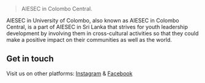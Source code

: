 > AIESEC in Colombo Central. 

AIESEC in University of Colombo, also known as AIESEC in Colombo Central, is a part of AIESEC in Sri Lanka that strives for youth leadership development by involving them in cross-cultural activities so that they could make a positive impact on their communities as well as the world.

## Get in touch

Visit us on other platforms: [Instagram](https://www.instagram.com/colombo_central/) & [Facebook](https://www.facebook.com/AIESECLK)
